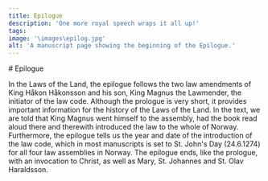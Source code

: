 ```yaml
---
title: Epilogue
description: 'One more royal speech wraps it all up!'
tags:
image: '\images\epilog.jpg'
alt: 'A manuscript page showing the beginning of the Epilogue.'
---
```



<Container>
# Epilogue

In the Laws of the Land, the epilogue follows the two law amendments of King Håkon Håkonsson and his son, King Magnus the Lawmender, the initiator of the law code. Although the prologue is very short, it provides important information for the history of the Laws of the Land. In the text, we are told that King Magnus went himself to the assembly, had the book read aloud there and therewith introduced the law to the whole of Norway. Furthermore, the epilogue tells us the year and date of the introduction of the law code, which in most manuscripts is set to St. John's Day (24.6.1274) for all four law assemblies in Norway. The epilogue ends, like the prologue, with an invocation to Christ, as well as Mary, St. Johannes and St. Olav Haraldsson.
</Container>
